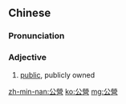 {{also|公营}}
==Chinese==
{{zh-forms|s=公营}}

===Pronunciation===
{{zh-pron
|m=gōngyíng
|c=gung1 jing4
|mn=kong-êng
|cat=a
}}

===Adjective===
{{zh-adj}}

# [[public]], publicly owned

[[zh-min-nan:公營]]
[[ko:公營]]
[[mg:公營]]